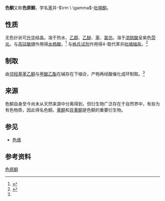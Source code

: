 {{Chembox
| NameEn = Chromone
| ImageFile = Chromone.svg
| ImageSize = 150px
| ImageName = 色酮的结构式
| IUPACName = chromen-4-one
| OtherNames = 苯并-<math>\rm \ \gamma</math>-吡喃酮
| Section1 = {{Chembox Identifiers
| CASNo = 491-38-3
| CASNo_Ref = {{cascite|correct|??}}
|    PubChem  =  
|    SMILES  =  
|  ChEBI_Ref  = {{ebicite|changed|EBI}}|  ChEBI  =  72013
|  ChEMBL_Ref  = {{ebicite|changed|EBI}}|  ChEMBL  =  13311
|  ChemSpiderID_Ref  = {{chemspidercite|changed|chemspider}}|  ChemSpiderID  =  9866
|  InChI  =  1/C9H6O2/c10-8-5-6-11-9-4-2-1-3-7(8)9/h1-6H
|  InChIKey  =  OTAFHZMPRISVEM-UHFFFAOYAY
|  StdInChI_Ref  = {{stdinchicite|changed|chemspider}}|  StdInChI  =  1S/C9H6O2/c10-8-5-6-11-9-4-2-1-3-7(8)9/h1-6H
|  StdInChIKey_Ref  = {{stdinchicite|changed|chemspider}}|  StdInChIKey  =  OTAFHZMPRISVEM-UHFFFAOYSA-N
}}
| Section2 = {{Chembox Properties
|   C=9|H=6|O=2
|   MolarMass = 
|   Appearance = 无色针状结晶
|   Density = 
|   MeltingPt = 59 °C
|   BoilingPt = 
|   Solubility = 
  }}
| Section3 = {{Chembox Hazards
|   MainHazards = 
|   FlashPt = 
|   Autoignition = 
  }}
}}

'''色酮'''又称'''色原酮'''，学名[[苯|苯]]并-<math>\rm \ \gamma</math>-[[吡喃酮|吡喃酮]]。

==性质==
无色针状可[[升华|升华]]结晶。溶于热水、[[乙醇|乙醇]]、[[乙醚|乙醚]]、[[苯|苯]]、[[氯仿|氯仿]]。溶于[[浓硫酸|浓硫酸]]呈紫色[[荧光|荧光]]。与[[高锰酸钾|高锰酸钾]]作用得[[水杨酸|水杨酸]]。<ref name="chemyq">{{cite web|url=http://www.chemyq.com/xz/xz6/52219xvadp.htm|title=色酮；苯并-γ-吡喃酮|publisher=化工引擎|accessdate=2009-09-04}}</ref> 与[[格氏试剂|格氏试剂]]作用得4-取代苯并[[吡喃鎓盐|吡喃鎓盐]]。<ref>{{有机杂环化合物|pages=93}}</ref>

==制取==
由[[邻羟基苯乙酮|邻羟基苯乙酮]]与[[甲酸乙酯|甲酸乙酯]]在碱存在下缩合，产物再经酸催化成环制取。<ref name="chemyq"/>

==来源==
色酮自身至今尚未从天然来源中分离得到，但衍生物广泛存在于自然界中，有些为有色物质，因此得名色酮。[[黄酮|黄酮]]和[[异黄酮|异黄酮]]是色酮的重要衍生物。

==参见==
*[[色烯|色烯]]

==参考资料==
{{reflist}}
{{苯丙素类}}

[[Category:色原酮|]]